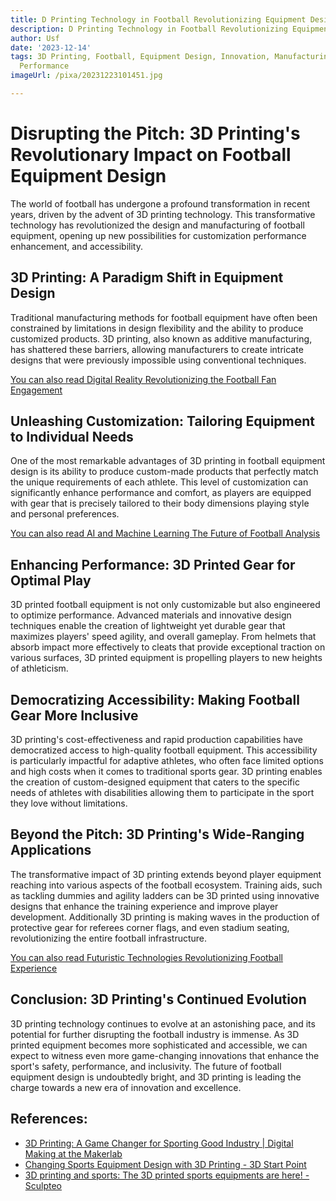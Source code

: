 ```yaml
---
title: D Printing Technology in Football Revolutionizing Equipment Design
description: D Printing Technology in Football Revolutionizing Equipment Design
author: Usf
date: '2023-12-14'
tags: 3D Printing, Football, Equipment Design, Innovation, Manufacturing, Customization,
  Performance
imageUrl: /pixa/20231223101451.jpg

---
```

# Disrupting the  Pitch: 3D Printing's  Revolutionary Impact on Football Equipment Design

The world of football has undergone a profound transformation in  recent years, driven by the advent of 3D printing technology. This transformative technology has revolutionized the design and manufacturing of football equipment, opening up new possibilities  for  customization  performance enhancement, and accessibility.

## 3D Printing: A Paradigm Shift in Equipment Design

Traditional manufacturing methods for  football equipment have often been constrained by limitations in design flexibility and the ability to produce  customized products. 3D printing, also  known as  additive manufacturing, has shattered these barriers, allowing manufacturers to create intricate designs that were previously impossible using conventional techniques.

[You can also  read Digital Reality Revolutionizing the Football Fan  Engagement](Digital%20Reality%20Revolutionizing%20the%20Football%20Fan%20Engagement)


## Unleashing Customization: Tailoring Equipment to Individual Needs

One of  the most remarkable advantages of 3D printing in football equipment design is its ability to produce custom-made products  that perfectly  match the unique requirements of each athlete. This level of customization can significantly enhance performance and comfort,  as players are equipped  with gear that is precisely tailored to their  body dimensions playing style and personal preferences.

[You can also  read AI and  Machine Learning The Future of Football Analysis](AI%20and%20Machine%20Learning%20The%20Future%20of%20Football%20Analysis)


## Enhancing Performance: 3D Printed Gear for Optimal Play

3D printed football equipment is not only customizable but also engineered to optimize performance.  Advanced materials and innovative design techniques enable the creation of lightweight yet durable gear that maximizes players' speed agility, and overall gameplay. From helmets that absorb impact more effectively to cleats that provide exceptional traction on various surfaces, 3D printed equipment  is propelling players to new heights of athleticism.

## Democratizing Accessibility: Making Football Gear More Inclusive

3D printing's cost-effectiveness  and rapid production capabilities have democratized  access to  high-quality football equipment. This accessibility is particularly impactful for  adaptive athletes, who often face limited options and high costs when it comes to traditional sports gear. 3D printing enables  the creation of custom-designed  equipment that caters to the  specific needs of athletes  with disabilities allowing  them to participate in the  sport they love without  limitations.

## Beyond the Pitch: 3D Printing's Wide-Ranging Applications

The transformative impact of 3D printing extends  beyond  player equipment reaching into various aspects of the football ecosystem. Training  aids, such as tackling dummies and agility  ladders can be 3D printed using innovative designs that enhance the training experience and  improve player  development. Additionally 3D printing is making waves in the production of protective  gear for referees corner flags, and even stadium seating, revolutionizing the entire football infrastructure.

[You can also read Futuristic Technologies Revolutionizing Football Experience](Futuristic%20Technologies%20Revolutionizing%20Football%20Experience)


## Conclusion:  3D Printing's  Continued Evolution

3D printing technology continues to evolve at an astonishing pace, and its potential for further disrupting the football industry is immense. As 3D printed equipment becomes more sophisticated  and accessible, we can expect  to witness  even more game-changing innovations that enhance the sport's safety, performance, and inclusivity.  The future of  football equipment design  is undoubtedly bright, and 3D printing is leading the charge towards a  new era of innovation and excellence.

## References:
- [3D Printing: A Game Changer for Sporting Good Industry | Digital Making at the Makerlab](https://publish.illinois.edu/digitalmaking2017/3d-printing-a-game-changer-for-sporting-good-industry/)
- [Changing Sports Equipment Design with 3D Printing - 3D Start Point](https://3dstartpoint.com/changing-sports-equipment-design-with-3d-printing/)
- [3D printing and sports: The 3D printed sports equipments are here! - Sculpteo](https://www.sculpteo.com/en/3d-learning-hub/applications-of-3d-printing/3d-printed-sports-equipments/)
